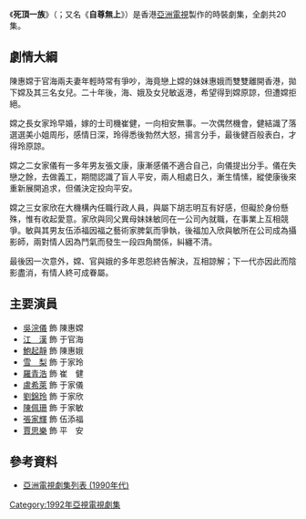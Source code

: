 {{亞視劇集 
| 中文劇名=死頂一族
| 英文劇名={{lang|en|Pride Knows No Love}}
| 圖像=
| 製作年份=1992年
| aTV-11首播日期=1992年3月2日－3月27日
| aTV-11首播時間=
| 編導=
| 監製=[[李愛瓊|李愛瓊]]
| 助理編導=
| 編劇=[[蔡德成|蔡德成]]
| 製作統籌=
| 編審=[[葉子青|葉子青]]
| 集數=20
| 國家={{HKG-1959}}
| 語言=[[粵語|粵語]]
| 每集長=
| 製作公司=香港[[亞洲電視|亞洲電視]]
| 劇種=
| 主演=[[雪梨_(藝人)|雪梨]]、[[張家輝|張家輝]]、[[盧希萊|盧希萊]]、[[劉錦玲|劉錦玲]]、[[吳浣儀|吳浣儀]]、[[江漢_(香港演員)|江漢]]、[[鮑起靜|鮑起靜]]、[[林立三|林立三]]、[[賈思樂|賈思樂]]、[[陳佩珊|陳佩珊]]
| 主題曲 = 別再逗留
| 作曲 = [[羅文|羅文]]
| 填詞 = [[小美_(香港)|小美]]
| 主唱 = 羅文
}}
《'''死頂一族'''》（{{lang-en|'''Pride Knows No Love'''}}；又名《'''自尊無上'''》）是香港[[亞洲電視|亞洲電視]]製作的時裝劇集，全劇共20集。

==劇情大綱==
陳惠嫦于官海兩夫妻年輕時常有爭吵，海竟戀上嫦的妹妹惠娥而雙雙離開香港，拋下嫦及其三名女兒。二十年後，海、娥及女兒敏返港，希望得到嫦原諒，但遭嫦拒絕。

嫦之長女家玲早婚，嫁的士司機崔健，一向相安無事。一次偶然機會，健結識了落選選美小姐周彤，感情日深，玲得悉後勃然大怒，揚言分手，最後健百般表白，才得玲原諒。

嫦之二女家儀有一多年男友張文康，康漸感儀不適合自己，向儀提出分手。儀在失戀之餘，去做義工，期間認識了盲人平安，兩人相處日久，漸生情愫，縱使康後來重新展開追求，但儀決定投向平安。

嫦之三女家欣在大機構內任職行政人員，與屬下胡志明互有好感，但礙於身份懸殊，惟有收起愛意。家欣與同父異母妹妹敏同在一公司內就職，在事業上互相競爭。敏與其男友伍添福因福之藝術家脾氣而爭執，後福加入欣與敏所在公司成為攝影師，兩對情人因為鬥氣而發生一段四角關係，糾纏不清。

最後因一次意外，嫦、官與娥的多年恩怨終告解決，互相諒解；下一代亦因此而陰影盡消，有情人終可成眷屬。

==主要演員==
* [[吳浣儀|吳浣儀]] 飾 陳惠嫦
* [[江漢|江　漢]] 飾 于官海
* [[鮑起靜|鮑起靜]] 飾 陳惠娥
* [[嚴惠明|雪　梨]] 飾 于家玲
* [[羅青浩|羅青浩]] 飾 崔　健
* [[盧希萊|盧希萊]] 飾 于家儀
* [[劉錦玲|劉錦玲]] 飾 于家欣
* [[陳佩珊|陳佩珊]] 飾 于家敏
* [[張家輝|張家輝]] 飾 伍添福
* [[賈思樂|賈思樂]] 飾 平　安

== 參考資料 ==
* [[:亞洲電視劇集列表_(1990年代)|亞洲電視劇集列表 (1990年代)]]

{{張家輝}}
[[Category:1992年亞視電視劇集|Category:1992年亞視電視劇集]]